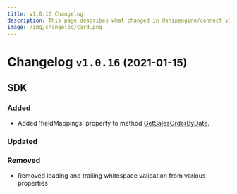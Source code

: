 ```yaml
---
title: v1.0.16 Changelog
description: This page describes what changed in @shipengine/connect v1.0.16
image: /img/changelog/card.png
---
```


Changelog `v1.0.16` <small>(2021-01-15)</small>
=========================================================

SDK
---------------------------------------
### Added
* Added 'fieldMappings' property to method [GetSalesOrderByDate](../docs/v1/reference/methods/get-sales-orders-by-date.mdx).

### Updated

### Removed
* Removed leading and trailing whitespace validation from various properties

